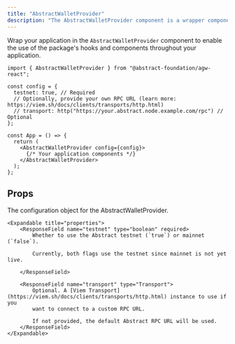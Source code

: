 ```yaml
---
title: "AbstractWalletProvider"
description: "The AbstractWalletProvider component is a wrapper component that provides the Abstract Global Wallet context to your application, allowing you to use hooks and components."
---
```


Wrap your application in the `AbstractWalletProvider` component to enable the use of the package's hooks and components
throughout your application.

```tsx
import { AbstractWalletProvider } from "@abstract-foundation/agw-react";

const config = {
  testnet: true, // Required
  // Optionally, provide your own RPC URL (learn more: https://viem.sh/docs/clients/transports/http.html)
  // transport: http("https://your.abstract.node.example.com/rpc") // Optional
};

const App = () => {
  return (
    <AbstractWalletProvider config={config}>
      {/* Your application components */}
    </AbstractWalletProvider>
  );
};
```

## Props

<ResponseField name="config" type="object" required>

The configuration object for the AbstractWalletProvider.

    <Expandable title="properties">
        <ResponseField name="testnet" type="boolean" required>
            Whether to use the Abstract testnet (`true`) or mainnet (`false`).

            Currently, both flags use the testnet since mainnet is not yet live.

        </ResponseField>

        <ResponseField name="transport" type="Transport">
            Optional. A [Viem Transport](https://viem.sh/docs/clients/transports/http.html) instance to use if you
            want to connect to a custom RPC URL.

            If not provided, the default Abstract RPC URL will be used.
        </ResponseField>
    </Expandable>

</ResponseField>
